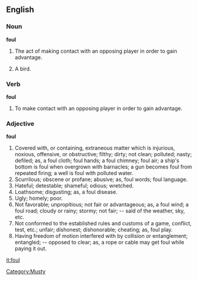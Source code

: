 [[Category:Musty]]

==English==

===Noun===

'''foul'''

# {{hoops}} The act of making contact with an opposing player in order to gain advantage.
#A bird.


===Verb===
'''foul'''

# {{hoops}} To make contact with an opposing player in order to gain advantage.

===Adjective===

'''foul'''

#Covered with, or containing, extraneous matter which is injurious, noxious, offensive, or obstructive; filthy; dirty; not clean; polluted; nasty; defiled; as, a foul cloth; foul hands; a foul chimney; foul air; a ship's bottom is foul when overgrown with barnacles; a gun becomes foul from repeated firing; a well is foul with polluted water.
#Scurrilous; obscene or profane; abusive; as, foul words; foul language.
#Hateful; detestable; shameful; odious; wretched.
#Loathsome; disgusting; as, a foul disease.
#Ugly; homely; poor.
#Not favorable; unpropitious; not fair or advantageous; as, a foul wind; a foul road; cloudy or rainy; stormy; not fair; -- said of the weather, sky, etc.
#Not conformed to the established rules and customs of a game, conflict, test, etc.; unfair; dishonest; dishonorable; cheating; as, foul play.
#Having freedom of motion interfered with by collision or entanglement; entangled; -- opposed to clear; as, a rope or cable may get foul while paying it out.

[[it:foul]]